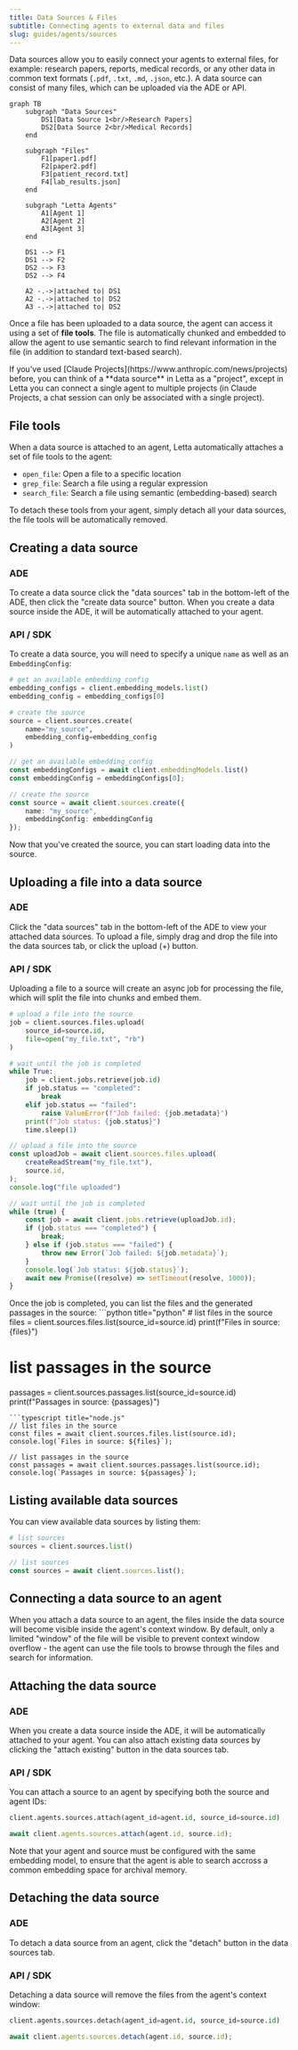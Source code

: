 ```yaml
---
title: Data Sources & Files
subtitle: Connecting agents to external data and files
slug: guides/agents/sources
---
```


Data sources allow you to easily connect your agents to external files, for example: research papers, reports, medical records, or any other data in common text formats (`.pdf`, `.txt`, `.md`, `.json`, etc.).
A data source can consist of many files, which can be uploaded via the ADE or API.

```mermaid
graph TB
    subgraph "Data Sources"
        DS1[Data Source 1<br/>Research Papers]
        DS2[Data Source 2<br/>Medical Records]
    end

    subgraph "Files"
        F1[paper1.pdf]
        F2[paper2.pdf]
        F3[patient_record.txt]
        F4[lab_results.json]
    end

    subgraph "Letta Agents"
        A1[Agent 1]
        A2[Agent 2]
        A3[Agent 3]
    end

    DS1 --> F1
    DS1 --> F2
    DS2 --> F3
    DS2 --> F4

    A2 -.->|attached to| DS1
    A2 -.->|attached to| DS2
    A3 -.->|attached to| DS2
```

Once a file has been uploaded to a data source, the agent can access it using a set of **file tools**.
The file is automatically chunked and embedded to allow the agent to use semantic search to find relevant information in the file (in addition to standard text-based search).

<Tip>
If you've used [Claude Projects](https://www.anthropic.com/news/projects) before, you can think of a **data source** in Letta as a "project", except in Letta you can connect a single agent to multiple projects (in Claude Projects, a chat session can only be associated with a single project).
</Tip>

## File tools

When a data source is attached to an agent, Letta automatically attaches a set of file tools to the agent:
* `open_file`: Open a file to a specific location
* `grep_file`: Search a file using a regular expression
* `search_file`: Search a file using semantic (embedding-based) search

To detach these tools from your agent, simply detach all your data sources, the file tools will be automatically removed.

## Creating a data source

### ADE

To create a data source click the "data sources" tab in the bottom-left of the ADE, then click the "create data source" button. When you create a data source inside the ADE, it will be automatically attached to your agent.

### API / SDK

To create a data source, you will need to specify a unique `name` as well as an `EmbeddingConfig`:
<CodeGroup>
```python title="python"
# get an available embedding_config
embedding_configs = client.embedding_models.list()
embedding_config = embedding_configs[0]

# create the source
source = client.sources.create(
    name="my_source",
    embedding_config=embedding_config
)
```
```typescript title="node.js"
// get an available embedding_config
const embeddingConfigs = await client.embeddingModels.list()
const embeddingConfig = embeddingConfigs[0];

// create the source
const source = await client.sources.create({
    name: "my_source",
    embeddingConfig: embeddingConfig
});
```
</CodeGroup>
Now that you've created the source, you can start loading data into the source.

## Uploading a file into a data source

### ADE

Click the "data sources" tab in the bottom-left of the ADE to view your attached data sources.
To upload a file, simply drag and drop the file into the data sources tab, or click the upload (+) button.

### API / SDK

Uploading a file to a source will create an async job for processing the file, which will split the file into chunks and embed them.
<CodeGroup>
```python title="python"
# upload a file into the source
job = client.sources.files.upload(
    source_id=source.id,
    file=open("my_file.txt", "rb")
)

# wait until the job is completed
while True:
    job = client.jobs.retrieve(job.id)
    if job.status == "completed":
        break
    elif job.status == "failed":
        raise ValueError(f"Job failed: {job.metadata}")
    print(f"Job status: {job.status}")
    time.sleep(1)
```
```typescript title="node.js"
// upload a file into the source
const uploadJob = await client.sources.files.upload(
    createReadStream("my_file.txt"),
    source.id,
);
console.log("file uploaded")

// wait until the job is completed
while (true) {
    const job = await client.jobs.retrieve(uploadJob.id);
    if (job.status === "completed") {
        break;
    } else if (job.status === "failed") {
        throw new Error(`Job failed: ${job.metadata}`);
    }
    console.log(`Job status: ${job.status}`);
    await new Promise((resolve) => setTimeout(resolve, 1000));
}
```
</CodeGroup>
Once the job is completed, you can list the files and the generated passages in the source:
<CodeGroup>
```python title="python"
# list files in the source
files = client.sources.files.list(source_id=source.id)
print(f"Files in source: {files}")

# list passages in the source
passages = client.sources.passages.list(source_id=source.id)
print(f"Passages in source: {passages}")
```
```typescript title="node.js"
// list files in the source
const files = await client.sources.files.list(source.id);
console.log(`Files in source: ${files}`);

// list passages in the source
const passages = await client.sources.passages.list(source.id);
console.log(`Passages in source: ${passages}`);
```
</CodeGroup>

## Listing available data sources
You can view available data sources by listing them:
<CodeGroup>
```python title="python"
# list sources
sources = client.sources.list()
```
```typescript title="node.js"
// list sources
const sources = await client.sources.list();
```
</CodeGroup>

## Connecting a data source to an agent

When you attach a data source to an agent, the files inside the data source will become visible inside the agent's context window.
By default, only a limited "window" of the file will be visible to prevent context window overflow - the agent can use the file tools to browse through the files and search for information.

## Attaching the data source

### ADE

When you create a data source inside the ADE, it will be automatically attached to your agent.
You can also attach existing data sources by clicking the "attach existing" button in the data sources tab.

### API / SDK

You can attach a source to an agent by specifying both the source and agent IDs:
<CodeGroup>
```python title="python"
client.agents.sources.attach(agent_id=agent.id, source_id=source.id)
```
```typescript title="node.js"
await client.agents.sources.attach(agent.id, source.id);
```
</CodeGroup>
Note that your agent and source must be configured with the same embedding model, to ensure that the agent is able to search accross a common embedding space for archival memory.

## Detaching the data source

### ADE

To detach a data source from an agent, click the "detach" button in the data sources tab.

### API / SDK

Detaching a data source will remove the files from the agent's context window:
<CodeGroup>
```python title="python"
client.agents.sources.detach(agent_id=agent.id, source_id=source.id)
```
```typescript title="node.js"
await client.agents.sources.detach(agent.id, source.id);
```
</CodeGroup>
